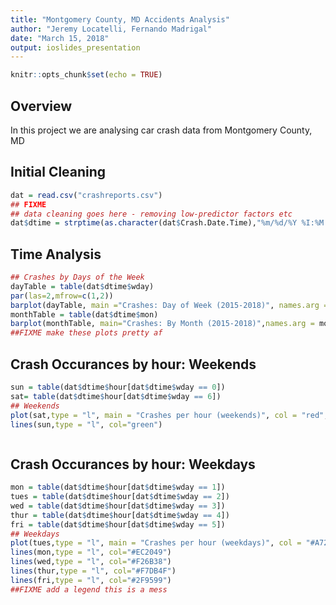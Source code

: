 ---
title: "Montgomery County, MD Accidents Analysis"
author: "Jeremy Locatelli, Fernando Madrigal"
date: "March 15, 2018"
output: ioslides_presentation
---

```{r setup, include=FALSE}
knitr::opts_chunk$set(echo = TRUE)
```

## Overview
In this project we are analysing car crash data from Montgomery County, MD


## Initial Cleaning
```{r echo = TRUE}
dat = read.csv("crashreports.csv")
## FIXME
## data cleaning goes here - removing low-predictor factors etc
dat$dtime = strptime(as.character(dat$Crash.Date.Time),"%m/%d/%Y %I:%M:%S %p", tz="EST")
```


## Time Analysis

```{r echo = TRUE}
## Crashes by Days of the Week
dayTable = table(dat$dtime$wday)
par(las=2,mfrow=c(1,2))
barplot(dayTable, main ="Crashes: Day of Week (2015-2018)", names.arg = c("Sunday", "Monday", "Tuesday", "Wednesday", "Thursday", "Friday", "Saturday"),col = "green")
monthTable = table(dat$dtime$mon)
barplot(monthTable, main="Crashes: By Month (2015-2018)",names.arg = month.name)
##FIXME make these plots pretty af
```

## Crash Occurances by hour: Weekends

```{r }
sun = table(dat$dtime$hour[dat$dtime$wday == 0]) 
sat= table(dat$dtime$hour[dat$dtime$wday == 6])
## Weekends
plot(sat,type = "l", main = "Crashes per hour (weekends)", col = "red", xlab = "Hour",ylab = "number of incidents") 
lines(sun,type = "l", col="green")



```

## Crash Occurances by hour: Weekdays

```{r }
mon = table(dat$dtime$hour[dat$dtime$wday == 1])
tues = table(dat$dtime$hour[dat$dtime$wday == 2])
wed = table(dat$dtime$hour[dat$dtime$wday == 3])
thur = table(dat$dtime$hour[dat$dtime$wday == 4])
fri = table(dat$dtime$hour[dat$dtime$wday == 5])
## Weekdays
plot(tues,type = "l", main = "Crashes per hour (weekdays)", col = "#A7226E", xlab = "Hour",ylab = "number of incidents") 
lines(mon,type = "l", col="#EC2049")
lines(wed,type = "l", col="#F26B38")
lines(thur,type = "l", col="#F7DB4F")
lines(fri,type = "l", col="#2F9599")
##FIXME add a legend this is a mess
```

